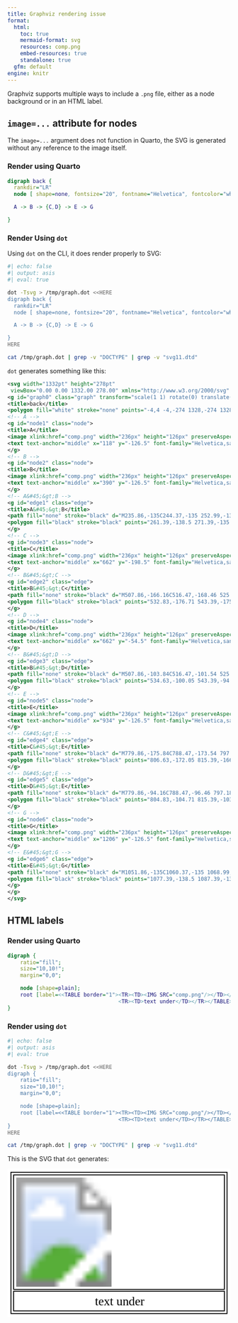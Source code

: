 ```yaml
---
title: Graphviz rendering issue
format:
  html:
    toc: true
    mermaid-format: svg
    resources: comp.png
    embed-resources: true
    standalone: true
  gfm: default
engine: knitr
---
```


Graphviz supports multiple ways to include a `.png` file, either as a node background or in an HTML label.

## `image=...` attribute for nodes

The `image=...` argument does not function in Quarto, the SVG is generated without any reference to the image itself.

### Render using Quarto

```dot
digraph back {
  rankdir="LR"
  node [ shape=none, fontsize="20", fontname="Helvetica", fontcolor="white", image="comp.png" ]

  A -> B -> {C,D} -> E -> G

}
```

### Render Using `dot`

Using `dot` on the CLI, it does render properly to SVG:

```sh
#| echo: false
#| output: asis
#| eval: true

dot -Tsvg > /tmp/graph.dot <<HERE
digraph back {
  rankdir="LR"
  node [ shape=none, fontsize="20", fontname="Helvetica", fontcolor="white", image="comp.png" ]

  A -> B -> {C,D} -> E -> G

}
HERE

cat /tmp/graph.dot | grep -v "DOCTYPE" | grep -v "svg11.dtd"
```

`dot` generates something like this:

```svg
<svg width="1332pt" height="278pt"
 viewBox="0.00 0.00 1332.00 278.00" xmlns="http://www.w3.org/2000/svg" xmlns:xlink="http://www.w3.org/1999/xlink">
<g id="graph0" class="graph" transform="scale(1 1) rotate(0) translate(4 274)">
<title>back</title>
<polygon fill="white" stroke="none" points="-4,4 -4,-274 1328,-274 1328,4 -4,4"/>
<!-- A -->
<g id="node1" class="node">
<title>A</title>
<image xlink:href="comp.png" width="236px" height="126px" preserveAspectRatio="xMinYMin meet" x="0" y="-198"/>
<text text-anchor="middle" x="118" y="-126.5" font-family="Helvetica,sans-Serif" font-size="20.00" fill="white">A</text>
</g>
<!-- B -->
<g id="node2" class="node">
<title>B</title>
<image xlink:href="comp.png" width="236px" height="126px" preserveAspectRatio="xMinYMin meet" x="272" y="-198"/>
<text text-anchor="middle" x="390" y="-126.5" font-family="Helvetica,sans-Serif" font-size="20.00" fill="white">B</text>
</g>
<!-- A&#45;&gt;B -->
<g id="edge1" class="edge">
<title>A&#45;&gt;B</title>
<path fill="none" stroke="black" d="M235.86,-135C244.37,-135 252.99,-135 261.56,-135"/>
<polygon fill="black" stroke="black" points="261.39,-138.5 271.39,-135 261.39,-131.5 261.39,-138.5"/>
</g>
<!-- C -->
<g id="node3" class="node">
<title>C</title>
<image xlink:href="comp.png" width="236px" height="126px" preserveAspectRatio="xMinYMin meet" x="544" y="-270"/>
<text text-anchor="middle" x="662" y="-198.5" font-family="Helvetica,sans-Serif" font-size="20.00" fill="white">C</text>
</g>
<!-- B&#45;&gt;C -->
<g id="edge2" class="edge">
<title>B&#45;&gt;C</title>
<path fill="none" stroke="black" d="M507.86,-166.16C516.47,-168.46 525.18,-170.78 533.85,-173.09"/>
<polygon fill="black" stroke="black" points="532.83,-176.71 543.39,-175.91 534.63,-169.95 532.83,-176.71"/>
</g>
<!-- D -->
<g id="node4" class="node">
<title>D</title>
<image xlink:href="comp.png" width="236px" height="126px" preserveAspectRatio="xMinYMin meet" x="544" y="-126"/>
<text text-anchor="middle" x="662" y="-54.5" font-family="Helvetica,sans-Serif" font-size="20.00" fill="white">D</text>
</g>
<!-- B&#45;&gt;D -->
<g id="edge3" class="edge">
<title>B&#45;&gt;D</title>
<path fill="none" stroke="black" d="M507.86,-103.84C516.47,-101.54 525.18,-99.22 533.85,-96.91"/>
<polygon fill="black" stroke="black" points="534.63,-100.05 543.39,-94.09 532.83,-93.29 534.63,-100.05"/>
</g>
<!-- E -->
<g id="node5" class="node">
<title>E</title>
<image xlink:href="comp.png" width="236px" height="126px" preserveAspectRatio="xMinYMin meet" x="816" y="-198"/>
<text text-anchor="middle" x="934" y="-126.5" font-family="Helvetica,sans-Serif" font-size="20.00" fill="white">E</text>
</g>
<!-- C&#45;&gt;E -->
<g id="edge4" class="edge">
<title>C&#45;&gt;E</title>
<path fill="none" stroke="black" d="M779.86,-175.84C788.47,-173.54 797.18,-171.22 805.85,-168.91"/>
<polygon fill="black" stroke="black" points="806.63,-172.05 815.39,-166.09 804.83,-165.29 806.63,-172.05"/>
</g>
<!-- D&#45;&gt;E -->
<g id="edge5" class="edge">
<title>D&#45;&gt;E</title>
<path fill="none" stroke="black" d="M779.86,-94.16C788.47,-96.46 797.18,-98.78 805.85,-101.09"/>
<polygon fill="black" stroke="black" points="804.83,-104.71 815.39,-103.91 806.63,-97.95 804.83,-104.71"/>
</g>
<!-- G -->
<g id="node6" class="node">
<title>G</title>
<image xlink:href="comp.png" width="236px" height="126px" preserveAspectRatio="xMinYMin meet" x="1088" y="-198"/>
<text text-anchor="middle" x="1206" y="-126.5" font-family="Helvetica,sans-Serif" font-size="20.00" fill="white">G</text>
</g>
<!-- E&#45;&gt;G -->
<g id="edge6" class="edge">
<title>E&#45;&gt;G</title>
<path fill="none" stroke="black" d="M1051.86,-135C1060.37,-135 1068.99,-135 1077.56,-135"/>
<polygon fill="black" stroke="black" points="1077.39,-138.5 1087.39,-135 1077.39,-131.5 1077.39,-138.5"/>
</g>
</g>
</svg>
```

## HTML labels

### Render using Quarto

```dot
digraph {
    ratio="fill";
    size="10,10!";
    margin="0,0";

    node [shape=plain];
    root [label=<<TABLE border="1"><TR><TD><IMG SRC="comp.png"/></TD></TR>
                                   <TR><TD>text under</TD></TR></TABLE>>];
}
```

### Render using `dot`

```sh
#| echo: false
#| output: asis
#| eval: true

dot -Tsvg > /tmp/graph.dot <<HERE
digraph {
    ratio="fill";
    size="10,10!";
    margin="0,0";

    node [shape=plain];
    root [label=<<TABLE border="1"><TR><TD><IMG SRC="comp.png"/></TD></TR>
                                   <TR><TD>text under</TD></TR></TABLE>>];
}
HERE

cat /tmp/graph.dot | grep -v "DOCTYPE" | grep -v "svg11.dtd"
```

This is the SVG that `dot` generates:

<svg width="720pt" height="478pt"
 viewBox="0.00 0.00 720.00 477.64" xmlns="http://www.w3.org/2000/svg" xmlns:xlink="http://www.w3.org/1999/xlink">
<g id="graph0" class="graph" transform="scale(2.83465 2.83465) rotate(0) translate(4 164.5)">
<polygon fill="white" stroke="none" points="-4,4 -4,-164.5 250,-164.5 250,4 -4,4"/>
<!-- root -->
<g id="node1" class="node">
<title>root</title>
<polygon fill="none" stroke="black" points="3,-27.5 3,-157.5 243,-157.5 243,-27.5 3,-27.5"/>
<image xlink:href="comp.png" width="234px" height="124px" preserveAspectRatio="xMinYMin meet" x="6" y="-154.5"/>
<polygon fill="none" stroke="black" points="3,-3 3,-25.5 243,-25.5 243,-3 3,-3"/>
<text text-anchor="start" x="95.62" y="-9.2" font-family="Times,serif" font-size="14.00">text under</text>
<polygon fill="none" stroke="black" points="0,0 0,-160.5 246,-160.5 246,0 0,0"/>
</g>
</g>
</svg>

